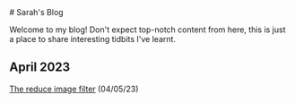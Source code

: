 <div className="title">
    # Sarah's Blog
</div>

Welcome to my blog! Don't expect top-notch content from here, this is just a place to share interesting tidbits
I've learnt.

## April 2023

<a href="/blog/reduce-filter" target="_self">The reduce image filter</a> (04/05/23)
